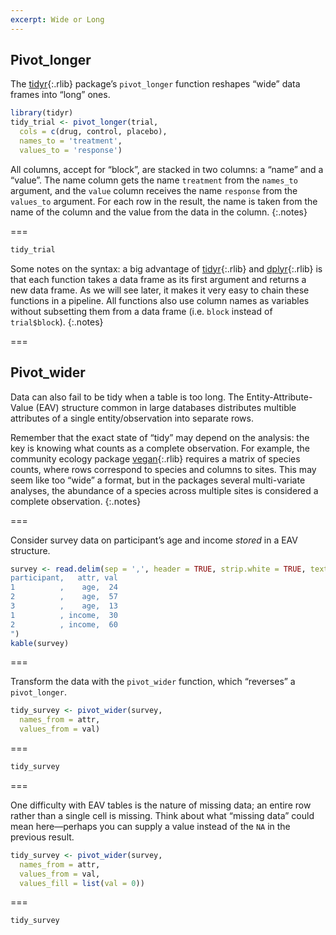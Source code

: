 ```yaml
---
excerpt: Wide or Long
---
```


## Pivot_longer

The [tidyr](){:.rlib} package's `pivot_longer` function reshapes "wide" data frames
into "long" ones.

```r
library(tidyr)
tidy_trial <- pivot_longer(trial,
  cols = c(drug, control, placebo),
  names_to = 'treatment',
  values_to = 'response')
```

All columns, accept for "block", are stacked in two columns: a "name" and a
"value". The name column gets the name `treatment` from the `names_to` argument,
and the `value` column receives the name `response` from the `values_to` argument. 
For each row in the result, the name is taken from the name
of the column and the value from the data in the column.
{:.notes}

===

```r
tidy_trial
```

Some notes on the syntax: a big advantage of [tidyr](){:.rlib} and
[dplyr](){:.rlib} is that each function takes a data frame as its first argument
and returns a new data frame. As we will see later, it makes it very easy to
chain these functions in a pipeline. All functions also use column names as
variables without subsetting them from a data frame (i.e. `block` instead of
`trial$block`).
{:.notes}

===

## Pivot_wider

Data can also fail to be tidy when a table is too long. The
Entity-Attribute-Value (EAV) structure common in large databases distributes
multible attributes of a single entity/observation into separate rows.

Remember that the exact state of "tidy" may depend on the analysis: the key is
knowing what counts as a complete observation. For example, the community
ecology package [vegan](){:.rlib} requires a matrix of species counts, where
rows correspond to species and columns to sites. This may seem like too "wide" a
format, but in the packages several multi-variate analyses, the abundance of a
species across multiple sites is considered a complete observation.
{:.notes}

===

Consider survey data on participant's age and income *stored* in a EAV
structure.

```r
survey <- read.delim(sep = ',', header = TRUE, strip.white = TRUE, text = "
participant,   attr, val
1          ,    age,  24
2          ,    age,  57
3          ,    age,  13
1          , income,  30
2          , income,  60
")
kable(survey)
```

===

Transform the data with the `pivot_wider` function, which "reverses" a `pivot_longer`.

```r
tidy_survey <- pivot_wider(survey,
  names_from = attr,
  values_from = val)
```

===

```r
tidy_survey
```


===

One difficulty with EAV tables is the nature of missing data; an entire row
rather than a single cell is missing. Think about what "missing data" could mean
here---perhaps you can supply a value instead of the `NA` in the previous
result.

```r
tidy_survey <- pivot_wider(survey,
  names_from = attr,
  values_from = val,
  values_fill = list(val = 0))
```

===

```r
tidy_survey
```
